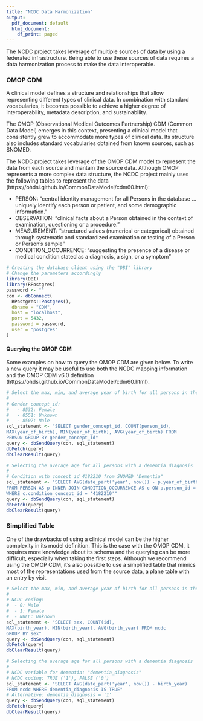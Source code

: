 ```yaml
---
title: "NCDC Data Harmonization"
output:
  pdf_document: default
  html_document:
    df_print: paged
---
```


The NCDC project takes leverage of multiple sources of data by using a federated infrastructure. Being able to use these sources of data requires a data harmonization process to make the data interoperable.

### OMOP CDM

A clinical model defines a structure and relationships that allow representing different types of clinical data. In combination with standard vocabularies, it becomes possible to achieve a higher degree of interoperability, metadata description, and sustainability.

The OMOP (Observational Medical Outcomes Partnership) CDM (Common Data Model) emerges in this context, presenting a clinical model that consistently grew to accommodate more types of clinical data. Its structure also includes standard vocabularies obtained from known sources, such as SNOMED.

The NCDC project takes leverage of the OMOP CDM model to represent the data from each source and mantain the source data. Although OMOP represents a more complex data structure, the NCDC project mainly uses the following tables to represent the data (https://ohdsi.github.io/CommonDataModel/cdm60.html):

- PERSON: “central identity management for all Persons in the database … uniquely identify each person or patient, and some demographic information.”
- OBSERVATION: “clinical facts about a Person obtained in the context of examination, questioning or a procedure.”
- MEASUREMENT: “structured values (numerical or categorical) obtained through systematic and standardized examination or testing of a Person or Person’s sample”
- CONDITION_OCCURRENCE: "suggesting the presence of a disease or medical condition stated as a diagnosis, a sign, or a symptom"


```r
# Creating the database client using the "DBI" library
# Change the parameters accordingly
library(DBI)
library(RPostgres)
password <- ""
con <- dbConnect(
  RPostgres::Postgres(),
  dbname = "CDM",
  host = "localhost",
  port = 5432,
  password = password,
  user = "postgres"
)
```

#### Querying the OMOP CDM

Some examples on how to query the OMOP CDM are given below.
To write a new query it may be useful to use both the NCDC mapping information and the OMOP CDM v6.0 definition (https://ohdsi.github.io/CommonDataModel/cdm60.html).

```r
# Select the max, min, and average year of birth for all persons in the database by gender
#
# Gender concept id:
#   - 8532: Female
#   - 8551: Unknown
#   - 8507: Male
sql_statement <- "SELECT gender_concept_id, COUNT(person_id), 
MAX(year_of_birth), MIN(year_of_birth), AVG(year_of_birth) FROM 
PERSON GROUP BY gender_concept_id"
query <- dbSendQuery(con, sql_statement)
dbFetch(query)
dbClearResult(query)
```

```r
# Selecting the average age for all persons with a dementia diagnosis
#
# Condition with concept id 4182210 from SNOMED "Dementia"
sql_statement <- "SELECT AVG(date_part('year', now()) - p.year_of_birth) 
FROM PERSON AS p INNER JOIN CONDITION_OCCURRENCE AS c ON p.person_id = c.person_id 
WHERE c.condition_concept_id = '4182210'"
query <- dbSendQuery(con, sql_statement)
dbFetch(query)
dbClearResult(query)
```

### Simplified Table

One of the drawbacks of using a clinical model can be the higher complexity in its model definition. This is the case with the OMOP CDM, it requires more knowledge about its schema and the querying can be more difficult, especially when taking the first steps. Although we recommend using the OMOP CDM, it's also possible to use a simplified table that mimics most of the representations used from the source data, a plane table with an entry by visit.

```r
# Select the max, min, and average year of birth for all persons in the database by gender
#
# NCDC coding:
#  - 0: Male
#  - 1: Female
#  - NULL: Unknown
sql_statement <- "SELECT sex, COUNT(id), 
MAX(birth_year), MIN(birth_year), AVG(birth_year) FROM ncdc 
GROUP BY sex"
query <- dbSendQuery(con, sql_statement)
dbFetch(query)
dbClearResult(query)
```

```r
# Selecting the average age for all persons with a dementia diagnosis
#
# NCDC variable for dementia: "dementia_diagnosis"
# NCDC coding: TRUE ('1'), FALSE ('0')
sql_statement <- "SELECT AVG(date_part('year', now()) - birth_year) 
FROM ncdc WHERE dementia_diagnosis IS TRUE"
# Alternative: dementia_diagnosis = '1'
query <- dbSendQuery(con, sql_statement)
dbFetch(query)
dbClearResult(query)
```


